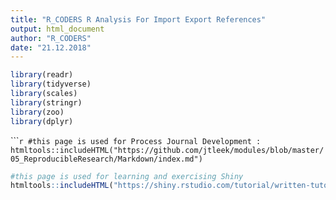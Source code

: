 ```yaml
---
title: "R_CODERS R Analysis For Import Export References"
output: html_document
author: "R_CODERS"
date: "21.12.2018"
---
```


```r
library(readr)
library(tidyverse)
library(scales)
library(stringr)
library(zoo)
library(dplyr)
```





``````r
#this page is used for Process Journal Development :
htmltools::includeHTML("https://github.com/jtleek/modules/blob/master/05_ReproducibleResearch/Markdown/index.md")
```



```r
#this page is used for learning and exercising Shiny
htmltools::includeHTML("https://shiny.rstudio.com/tutorial/written-tutorial/lesson2/")
```
